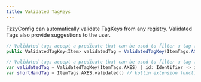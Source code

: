 ```yaml
---
title: Validated TagKeys
---
```


FzzyConfig can automatically validate TagKeys from any registry. Validated Tags also provide suggestions to the user.

<CodeTabs>

```java !!tabs Java
// Validated tags accept a predicate that can be used to filter a tag further. This example allows any tag except `minecraft:burnable_logs`
public ValidatedTagKey<Item> validatedTag = ValidatedTagKey(ItemTags.AXES, id -> id != Identifier.of("burnable_logs"));
```

```kotlin !!tabs Kotlin
// Validated tags accept a predicate that can be used to filter a tag further. This example will allow any vanilla minecraft tag.
var validatedTag = ValidatedTagKey(ItemTags.AXES) { id: Identifier -> id.namespace == "minecraft" }
var shortHandTag = ItemTags.AXES.validated() // kotlin extension function for quick validation
```

</CodeTabs>